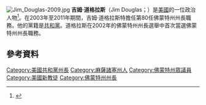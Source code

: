 [[File:Jim_Douglas-2009.jpg|thumb]]
'''吉姆·道格拉斯'''（Jim Douglas；{{bd|1951年|6月21日}}）是[[美國|美國]]的一位政治人物<ref>{{cite web|last=Heintz|first=Paul|url=http://www.sevendaysvt.com/vermont/former-gov-jim-douglas-dishes-on-politics-press-in-memoir/Content?oid=2431003|title=Former Gov. Jim Douglas Dishes on Politics, Press in Memoir|publisher=''[[Seven_Days_(newspaper)|Seven Days]]''|date=September 3, 2014|accessdate=May 12, 2015|archive-date=2016-08-09|archive-url=https://web.archive.org/web/20160809221753/http://www.sevendaysvt.com/vermont/former-gov-jim-douglas-dishes-on-politics-press-in-memoir/Content?oid=2431003|dead-url=no}}</ref>。在2003年至2011年期間，吉姆·道格拉斯特擔任第80任佛蒙特州州長職務。他的黨籍是[[共和黨_(美國)|共和黨]]。道格拉斯在2002年的佛蒙特州州長選舉中首次當選佛蒙特州州長職務。

== 參考資料 ==
{{reflist}}
[[Category:美國共和黨州長|Category:美國共和黨州長]]
[[Category:麻薩諸塞州人|Category:麻薩諸塞州人]]
[[Category:佛蒙特州眾議員|Category:佛蒙特州眾議員]]
[[Category:美國新教徒|Category:美國新教徒]]
[[Category:佛蒙特州州長|Category:佛蒙特州州長]]